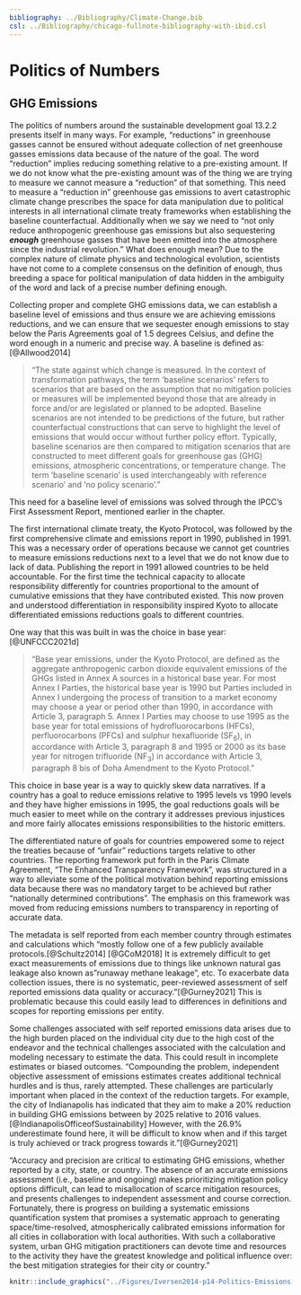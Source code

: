 ```yaml
---
bibliography: ../Bibliography/Climate-Change.bib
csl: ../Bibliography/chicago-fullnote-bibliography-with-ibid.csl
---
```


# Politics of Numbers

## GHG Emissions

The politics of numbers around the sustainable development goal 13.2.2 presents itself in many ways. For example, "reductions" in greenhouse gasses cannot be ensured without adequate collection of net greenhouse gasses emissions data because of the nature of the goal. The word "reduction" implies reducing something relative to a pre-existing amount. If we do not know what the pre-existing amount was of the thing we are trying to measure we cannot measure a "reduction" of that something. This need to measure a "reduction in" greenhouse gas emissions to avert catastrophic climate change prescribes the space for data manipulation due to political interests in all international climate treaty frameworks when establishing the baseline counterfactual. Additionally when we say we need to "not only reduce anthropogenic greenhouse gas emissions but also sequestering ***enough*** greenhouse gasses that have been emitted into the atmosphere since the industrial revolution." What does enough mean? Due to the complex nature of climate physics and technological evolution, scientists have not come to a complete consensus on the definition of enough, thus breeding a space for political manipulation of data hidden in the ambiguity of the word and lack of a precise number defining enough.

Collecting proper and complete GHG emissions data, we can establish a baseline level of emissions and thus ensure we are achieving emissions reductions, and we can ensure that we sequester enough emissions to stay below the Paris Agreements goal of 1.5 degrees Celsius, and define the word enough in a numeric and precise way. A baseline is defined as:[@Allwood2014]

> "The state against which change is measured. In the context of transformation pathways, the term 'baseline scenarios' refers to scenarios that are based on the assumption that no mitigation policies or measures will be implemented beyond those that are already in force and/or are legislated or planned to be adopted. Baseline scenarios are not intended to be predictions of the future, but rather counterfactual constructions that can serve to highlight the level of emissions that would occur without further policy effort. Typically, baseline scenarios are then compared to mitigation scenarios that are constructed to meet different goals for greenhouse gas (GHG) emissions, atmospheric concentrations, or temperature change. The term 'baseline scenario' is used interchangeably with reference scenario' and 'no policy scenario'."

This need for a baseline level of emissions was solved through the IPCC's First Assessment Report, mentioned earlier in the chapter.

The first international climate treaty, the Kyoto Protocol, was followed by the first comprehensive climate and emissions report in 1990, published in 1991. This was a necessary order of operations because we cannot get countries to measure emissions reductions next to a level that we do not know due to lack of data. Publishing the report in 1991 allowed countries to be held accountable. For the first time the technical capacity to allocate responsibility differently for countries proportional to the amount of cumulative emissions that they have contributed existed. This now proven and understood differentiation in responsibility inspired Kyoto to allocate differentiated emissions reductions goals to different countries.

One way that this was built in was the choice in base year:[@UNFCCC2021d]

> "Base year emissions, under the Kyoto Protocol, are defined as the aggregate anthropogenic carbon dioxide equivalent emissions of the GHGs listed in Annex A sources in a historical base year. For most Annex I Parties, the historical base year is 1990 but Parties included in Annex I undergoing the process of transition to a market economy may choose a year or period other than 1990, in accordance with Article 3, paragraph 5. Annex I Parties may choose to use 1995 as the base year for total emissions of hydrofluorocarbons (HFCs), perfluorocarbons (PFCs) and sulphur hexafluoride (SF~6~), in accordance with Article 3, paragraph 8 and 1995 or 2000 as its base year for nitrogen trifluoride (NF~3~) in accordance with Article 3, paragraph 8 bis of Doha Amendment to the Kyoto Protocol."

This choice in base year is a way to quickly skew data narratives. If a country has a goal to reduce emissions relative to 1995 levels vs 1990 levels and they have higher emissions in 1995, the goal reductions goals will be much easier to meet while on the contrary it addresses previous injustices and more fairly allocates emissions responsibilities to the historic emitters.

The differentiated nature of goals for countries empowered some to reject the treaties because of "unfair" reductions targets relative to other countries. The reporting framework put forth in the Paris Climate Agreement, "The Enhanced Transparency Framework", was structured in a way to alleviate some of the political motivation behind reporting emissions data because there was no mandatory target to be achieved but rather "nationally determined contributions". The emphasis on this framework was moved from reducing emissions numbers to transparency in reporting of accurate data.

The metadata is self reported from each member country through estimates and calculations which "mostly follow one of a few publicly available protocols.[@Schultz2014] [@GCoM2018] It is extremely difficult to get exact measurements of emissions due to things like unknown natural gas leakage also known as "runaway methane leakage", etc. To exacerbate data collection issues, there is no systematic, peer-reviewed assessment of self reported emissions data quality or accuracy."[@Gurney2021] This is problematic because this could easily lead to differences in definitions and scopes for reporting emissions per entity.

Some challenges associated with self reported emissions data arises due to the high burden placed on the individual city due to the high cost of the endeavor and the technical challenges associated with the calculation and modeling necessary to estimate the data. This could result in incomplete estimates or biased outcomes. "Compounding the problem, independent objective assessment of emissions estimates creates additional technical hurdles and is thus, rarely attempted. These challenges are particularly important when placed in the context of the reduction targets. For example, the city of Indianapolis has indicated that they aim to make a 20% reduction in building GHG emissions between by 2025 relative to 2016 values.[@IndianapolisOfficeofSustainability] However, with the 26.9% underestimate found here, it will be difficult to know when and if this target is truly achieved or track progress towards it."[@Gurney2021]

"Accuracy and precision are critical to estimating GHG emissions, whether reported by a city, state, or country. The absence of an accurate emissions assessment (i.e., baseline and ongoing) makes prioritizing mitigation policy options difficult, can lead to misallocation of scarce mitigation resources, and presents challenges to independent assessment and course correction. Fortunately, there is progress on building a systematic emissions quantification system that promises a systematic approach to generating space/time-resolved, atmospherically calibrated emissions information for all cities in collaboration with local authorities. With such a collaborative system, urban GHG mitigation practitioners can devote time and resources to the activity they have the greatest knowledge and political influence over: the best mitigation strategies for their city or country."

```r

knitr::include_graphics("../Figures/Iversen2014-p14-Politics-Emissions.png")
```